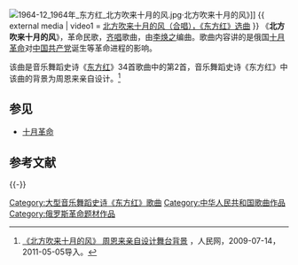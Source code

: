 [[File:1964-12_1964年_东方红_北方吹来十月的风.jpg|thumb]]·北方吹来十月的风》]]
{{ external media
| video1 = [http://v.youku.com/v_show/id_XMTcwMzY4MjIw.html 北方吹来十月的风（合唱），《东方红》选曲]
}}
《'''北方吹来十月的风'''》，革命民歌，[[齐唱|齐唱]]歌曲，由[[李焕之|李焕之]]编曲。歌曲内容讲的是俄国[[十月革命|十月革命]]对[[中国共产党|中国共产党]]诞生等革命进程的影响。

该曲是音乐舞蹈史诗《[[东方红_(音乐舞蹈史诗)|东方红]]》34首歌曲中的第2首，音乐舞蹈史诗《东方红》中该曲的背景为周恩来亲自设计。<ref>[http://tv.people.com.cn/GB/39805/42848/9650019.html 《北方吹来十月的风》 周恩来亲自设计舞台背景] {{Wayback|url=http://tv.people.com.cn/GB/39805/42848/9650019.html |date=20120621235452 }}，人民网，2009-07-14，2011-05-05导入。</ref>

== 参见 ==
*[[十月革命|十月革命]]

== 参考文献 ==
{{Reflist}}

{{-}}
{{song-stub}}
{{大型音乐舞蹈史诗《东方红》歌曲|cat|B北}}

[[Category:大型音乐舞蹈史诗《东方红》歌曲|Category:大型音乐舞蹈史诗《东方红》歌曲]]
[[Category:中华人民共和国歌曲作品|Category:中华人民共和国歌曲作品]]
[[Category:俄罗斯革命题材作品|Category:俄罗斯革命题材作品]]